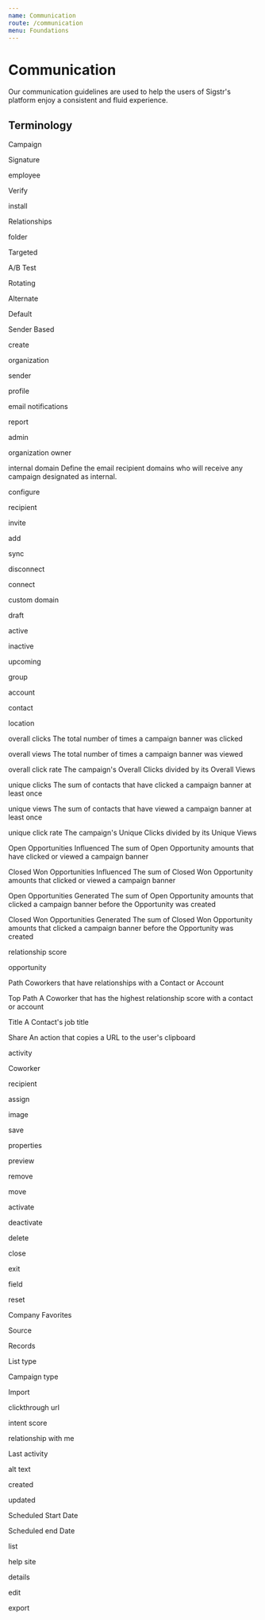 ```yaml
---
name: Communication
route: /communication
menu: Foundations
---
```


# Communication
Our communication guidelines are used to help the users of Sigstr's platform enjoy a consistent and fluid experience.

## Terminology
Campaign

Signature

employee

Verify

install

Relationships

folder

Targeted

A/B Test

Rotating

Alternate

Default

Sender Based

create

organization

sender

profile

email notifications

report

admin

organization owner

internal domain
Define the email recipient domains who will receive any campaign designated as internal.

configure

recipient

invite

add

sync

disconnect

connect

custom domain

draft

active

inactive

upcoming

group

account

contact

location

overall clicks
The total number of times a campaign banner was clicked

overall views
The total number of times a campaign banner was viewed

overall click rate
The campaign's Overall Clicks divided by its Overall Views

unique clicks
The sum of contacts that have clicked a campaign banner at least once

unique views
The sum of contacts that have viewed a campaign banner at least once

unique click rate
The campaign's Unique Clicks divided by its Unique Views

Open Opportunities Influenced
The sum of Open Opportunity amounts that have clicked or viewed a campaign banner

Closed Won Opportunities Influenced
The sum of Closed Won Opportunity amounts that clicked or viewed a campaign banner

Open Opportunities Generated
The sum of Open Opportunity amounts that clicked a campaign banner before the Opportunity was created

Closed Won Opportunities Generated
The sum of Closed Won Opportunity amounts that clicked a campaign banner before the Opportunity was created

relationship score

opportunity

Path
Coworkers that have relationships with a Contact or Account

Top Path
A Coworker that has the highest relationship score with a contact or account

Title
A Contact's job title

Share
An action that copies a URL to the user's clipboard

activity

Coworker

recipient

assign

image

save

properties

preview

remove

move

activate

deactivate

delete

close

exit

field

reset

Company Favorites

Source

Records

List type

Campaign type

Import

clickthrough url

intent score

relationship with me

Last activity

alt text

created

updated

Scheduled Start Date

Scheduled end Date

list

help site

details

edit

export

